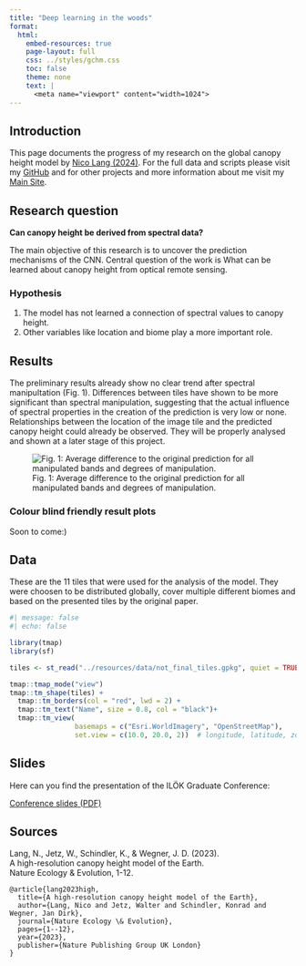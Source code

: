 ```yaml
---
title: "Deep learning in the woods"
format:
  html:
    embed-resources: true
    page-layout: full
    css: ../styles/gchm.css
    toc: false
    theme: none
    text: |
      <meta name="viewport" content="width=1024">
---
```

<a href="https://github.com/ESA99/canopy_height" class="github-button" target="_blank" aria-label="GitHub">
  <i class="bi bi-github"></i>
</a>


## Introduction

This page documents the progress of my research on the global canopy height model by [Nico Lang (2024)](https://langnico.github.io/globalcanopyheight/). For the full data and scripts please visit my [GitHub](https://github.com/ESA99/canopy_height) and for other projects and more information about me visit my [Main Site](https://esa99.github.io).

## Research question

**Can canopy height be derived from spectral data?**  

The main objective of this research is to uncover the prediction mechanisms of the CNN. Central question of the work is What can be learned about canopy height from optical remote sensing.

### Hypothesis

1. The model has not learned a connection of spectral values to canopy height.  
2. Other variables like location and biome play a more important role.  

## Results

The preliminary results already show no clear trend after spectral manipultation (Fig. 1). Differences between tiles have shown to be more significant than spectral manipulation, suggesting that the actual influence of spectral properties in the creation of the prediction is very low or none. Relationships between the location of the image tile and the predicted canopy height could already be observed. They will be properly analysed and shown at a later stage of this project.

![Fig. 1: Average difference to the original prediction for all manipulated bands and degrees of manipulation.](../resources/gchm_result.png)

### Colour blind friendly result plots

Soon to come:)

## Data

These are the 11 tiles that were used for the analysis of the model. They were choosen to be distributed globally, cover multiple different biomes and based on the presented tiles by the original paper.  


```r
#| message: false
#| echo: false

library(tmap)
library(sf)

tiles <- st_read("../resources/data/not_final_tiles.gpkg", quiet = TRUE)

tmap::tmap_mode("view")
tmap::tm_shape(tiles) +
  tmap::tm_borders(col = "red", lwd = 2) +
  tmap::tm_text("Name", size = 0.8, col = "black")+
  tmap::tm_view(
                basemaps = c("Esri.WorldImagery", "OpenStreetMap"),
                set.view = c(10.0, 20.0, 2))  # longitude, latitude, zoom level

```


## Slides

Here can you find the presentation of the ILÖK Graduate Conference:

<a href="/resources/gchm.pdf" class="btn btn-primary" target="_blank">Conference slides (PDF)</a>


## Sources

Lang, N., Jetz, W., Schindler, K., & Wegner, J. D. (2023).  
A high-resolution canopy height model of the Earth.  
Nature Ecology & Evolution, 1-12.  

```         
@article{lang2023high,
  title={A high-resolution canopy height model of the Earth},
  author={Lang, Nico and Jetz, Walter and Schindler, Konrad and Wegner, Jan Dirk},
  journal={Nature Ecology \& Evolution},
  pages={1--12},
  year={2023},
  publisher={Nature Publishing Group UK London}
}
```


